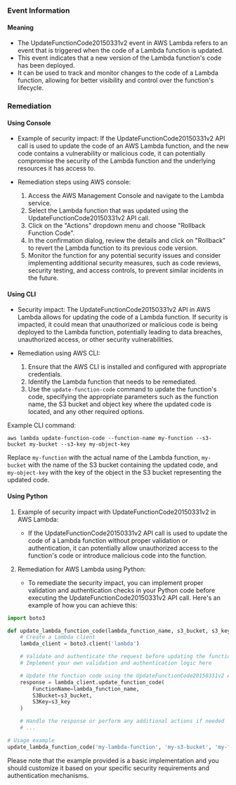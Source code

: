 
### Event Information

#### Meaning

- The UpdateFunctionCode20150331v2 event in AWS Lambda refers to an event that is triggered when the code of a Lambda function is updated.
- This event indicates that a new version of the Lambda function's code has been deployed.
- It can be used to track and monitor changes to the code of a Lambda function, allowing for better visibility and control over the function's lifecycle.

### Remediation

#### Using Console

- Example of security impact: If the UpdateFunctionCode20150331v2 API call is used to update the code of an AWS Lambda function, and the new code contains a vulnerability or malicious code, it can potentially compromise the security of the Lambda function and the underlying resources it has access to.

- Remediation steps using AWS console:
  1. Access the AWS Management Console and navigate to the Lambda service.
  2. Select the Lambda function that was updated using the UpdateFunctionCode20150331v2 API call.
  3. Click on the "Actions" dropdown menu and choose "Rollback Function Code".
  4. In the confirmation dialog, review the details and click on "Rollback" to revert the Lambda function to its previous code version.
  5. Monitor the function for any potential security issues and consider implementing additional security measures, such as code reviews, security testing, and access controls, to prevent similar incidents in the future.

#### Using CLI

- Security impact: The UpdateFunctionCode20150331v2 API in AWS Lambda allows for updating the code of a Lambda function. If security is impacted, it could mean that unauthorized or malicious code is being deployed to the Lambda function, potentially leading to data breaches, unauthorized access, or other security vulnerabilities.

- Remediation using AWS CLI:
  1. Ensure that the AWS CLI is installed and configured with appropriate credentials.
  2. Identify the Lambda function that needs to be remediated.
  3. Use the `update-function-code` command to update the function's code, specifying the appropriate parameters such as the function name, the S3 bucket and object key where the updated code is located, and any other required options.

Example CLI command:
```
aws lambda update-function-code --function-name my-function --s3-bucket my-bucket --s3-key my-object-key
```
Replace `my-function` with the actual name of the Lambda function, `my-bucket` with the name of the S3 bucket containing the updated code, and `my-object-key` with the key of the object in the S3 bucket representing the updated code.

#### Using Python

1. Example of security impact with UpdateFunctionCode20150331v2 in AWS Lambda:
   - If the UpdateFunctionCode20150331v2 API call is used to update the code of a Lambda function without proper validation or authentication, it can potentially allow unauthorized access to the function's code or introduce malicious code into the function.

2. Remediation for AWS Lambda using Python:
   - To remediate the security impact, you can implement proper validation and authentication checks in your Python code before executing the UpdateFunctionCode20150331v2 API call. Here's an example of how you can achieve this:

```python
import boto3

def update_lambda_function_code(lambda_function_name, s3_bucket, s3_key):
    # Create a Lambda client
    lambda_client = boto3.client('lambda')

    # Validate and authenticate the request before updating the function code
    # Implement your own validation and authentication logic here

    # Update the function code using the UpdateFunctionCode20150331v2 API call
    response = lambda_client.update_function_code(
        FunctionName=lambda_function_name,
        S3Bucket=s3_bucket,
        S3Key=s3_key
    )

    # Handle the response or perform any additional actions if needed
    # ...

# Usage example
update_lambda_function_code('my-lambda-function', 'my-s3-bucket', 'my-function-code.zip')
```

Please note that the example provided is a basic implementation and you should customize it based on your specific security requirements and authentication mechanisms.

